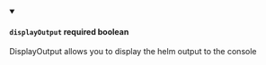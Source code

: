 
<details className="config-field" data-expandable="false" open>
<summary>

#### `displayOutput` <span class="config-field-required" data-required="false">required</span> <span class="config-field-type">boolean</span> <span class="config-field-default"></span>

DisplayOutput allows you to display the helm output to the console

</summary>



</details>
